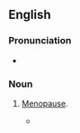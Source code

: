 {{also|change-of-life}}

==English==

===Pronunciation===
* {{audio|en|en-au-change of life.ogg|Audio (AU)}}

===Noun===
{{en-noun|-}}

# {{lb|en|idiomatic|dated|euphemistic}} [[menopause|Menopause]].
#* {{quote-text|en|year=1928|author=[[w:D._H._Lawrence|D. H. Lawrence]]|title=Lady Chatterley's Lover|chapter=17|passage=But of course she's coming near her '''change of life''', for she's years older than he is.}}
